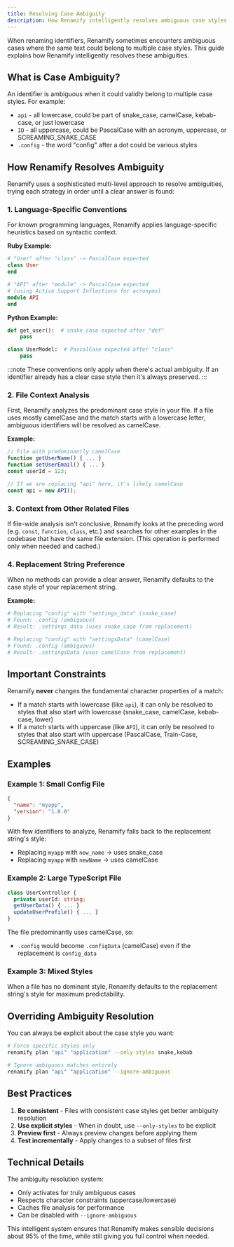 ```yaml
---
title: Resolving Case Ambiguity
description: How Renamify intelligently resolves ambiguous case styles
---
```


When renaming identifiers, Renamify sometimes encounters ambiguous cases where the same text could belong to multiple case styles. This guide explains how Renamify intelligently resolves these ambiguities.

## What is Case Ambiguity?

An identifier is ambiguous when it could validly belong to multiple case styles. For example:

- `api` - all lowercase, could be part of snake_case, camelCase, kebab-case, or just lowercase
- `ID` - all uppercase, could be PascalCase with an acronym, uppercase, or SCREAMING_SNAKE_CASE
- `.config` - the word "config" after a dot could be various styles

## How Renamify Resolves Ambiguity

Renamify uses a sophisticated multi-level approach to resolve ambiguities, trying each strategy in order until a clear answer is found:

### 1. Language-Specific Conventions

For known programming languages, Renamify applies language-specific heuristics based on syntactic context.

**Ruby Example:**
```ruby
# "User" after "class" -> PascalCase expected
class User
end

# "API" after "module" -> PascalCase expected
# (using Active Support Inflections for acronyms)
module API
end
```

**Python Example:**
```python
def get_user():  # snake_case expected after "def"
    pass

class UserModel:  # PascalCase expected after "class"
    pass
```

:::note
These conventions only apply when there's actual ambiguity.
If an identifier already has a clear case style then it's always preserved.
:::

### 2. File Context Analysis

First, Renamify analyzes the predominant case style in your file.
If a file uses mostly camelCase and the match starts with a lowercase letter,
ambiguous identifiers will be resolved as camelCase.

**Example:**
```javascript
// File with predominantly camelCase
function getUserName() { ... }
function setUserEmail() { ... }
const userId = 123;

// If we are replacing "api" here, it's likely camelCase
const api = new API();
```

### 3. Context from Other Related Files

If file-wide analysis isn't conclusive, Renamify looks at the preceding word
(e.g. `const`, `function`, `class`, etc.) and searches for other examples in the codebase
that have the same file extension. (This operation is performed only when needed and cached.)

### 4. Replacement String Preference

When no methods can provide a clear answer, Renamify defaults to the case style
of your replacement string.

**Example:**
```bash
# Replacing "config" with "settings_data" (snake_case)
# Found: .config (ambiguous)
# Result: .settings_data (uses snake_case from replacement)

# Replacing "config" with "settingsData" (camelCase)
# Found: .config (ambiguous)
# Result: .settingsData (uses camelCase from replacement)
```

## Important Constraints

Renamify **never** changes the fundamental character properties of a match:

- If a match starts with lowercase (like `api`), it can only be resolved to styles that also start with lowercase (snake_case, camelCase, kebab-case, lower)
- If a match starts with uppercase (like `API`), it can only be resolved to styles that also start with uppercase (PascalCase, Train-Case, SCREAMING_SNAKE_CASE)

## Examples

### Example 1: Small Config File

```json
{
  "name": "myapp",
  "version": "1.0.0"
}
```

With few identifiers to analyze, Renamify falls back to the replacement string's style:
- Replacing `myapp` with `new_name` → uses snake_case
- Replacing `myapp` with `newName` → uses camelCase

### Example 2: Large TypeScript File

```typescript
class UserController {
  private userId: string;
  getUserData() { ... }
  updateUserProfile() { ... }
}
```

The file predominantly uses camelCase, so:
- `.config` would become `.configData` (camelCase) even if the replacement is `config_data`

### Example 3: Mixed Styles

When a file has no dominant style, Renamify defaults to the replacement string's style for maximum predictability.

## Overriding Ambiguity Resolution

You can always be explicit about the case style you want:

```bash
# Force specific styles only
renamify plan "api" "application" --only-styles snake,kebab

# Ignore ambiguous matches entirely
renamify plan "api" "application" --ignore-ambiguous
```

## Best Practices

1. **Be consistent** - Files with consistent case styles get better ambiguity resolution
2. **Use explicit styles** - When in doubt, use `--only-styles` to be explicit
3. **Preview first** - Always preview changes before applying them
4. **Test incrementally** - Apply changes to a subset of files first

## Technical Details

The ambiguity resolution system:
- Only activates for truly ambiguous cases
- Respects character constraints (uppercase/lowercase)
- Caches file analysis for performance
- Can be disabled with `--ignore-ambiguous`

This intelligent system ensures that Renamify makes sensible decisions about 95% of the time, while still giving you full control when needed.
